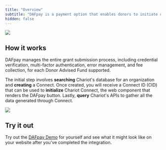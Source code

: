 ```yaml
---
title: "Overview"
subtitle: "DAFpay is a payment option that enables donors to initiate donations using their Donor-Advised Fund (DAF) accounts."
hidden: false
---
```

<img src='../../images/a080c51-api_doc_image.png' />

## How it works


DAFpay manages the entire grant submission process, including credential verification, multi-factor authentication, error management, and fee collection, for each Donor Advised Fund supported.

The initial step involves **searching** Chariot's database for an organization and **creating** a Connect.
Once created, you will receive a Connect ID (CID) that can be used to **initialize** Chariot Connect, the web component that renders the DAFpay button.
Lastly, **query** Chariot's APIs to gather all the data generated through Connect. 

<Frame>
    <img src='../../images/DAFpay_API_Docs_Image.png' />
</Frame>

## Try it out

Try out the [DAFpay Demo](https://secure.dafpay.com/demo) for yourself and see what it might look like on your website after you've completed the integration.